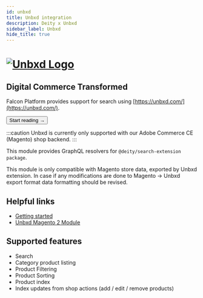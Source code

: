 ```yaml
---
id: unbxd
title: Unbxd integration
description: Deity x Unbxd
sidebar_label: Unbxd
hide_title: true
---
```



<h1>
  <a
    href="https://www.unbxd.com/"
    rel="noreferrer noopener"
    target="_blank"
    aria-label="visit the Unbxd site"
    className="invert"
  >
    <img src="/img/docs/platform/unbxd-logo.svg" alt="Unbxd Logo" className="height80 pb20" />
  </a>
</h1>

<h2>Digital Commerce Transformed</h2>

Falcon Platform provides support for search using [https://unbxd.com/](https://unbxd.com/).

<Button variant="contained" size="medium" href="/integrations/unbxd/getting-started">
  Start reading →
</Button>
<div className="mb60"></div>

:::caution
Unbxd is currently only supported with our Adobe Commerce CE (Magento) shop backend.
:::

This module provides GraphQL resolvers for `@deity/search-extension package`.

This module is only compatible with Magento store data, exported by Unbxd extension. In case if any modifications are done to Magento -> Unbxd export format data formatting should be revised.

## Helpful links

- [Getting started](/integrations/unbxd/getting-started)
- [Unbxd Magento 2 Module](https://github.com/unbxd/Magento-2-Extension)

## Supported features

- Search
- Category product listing
- Product Filtering
- Product Sorting
- Product index
- Index updates from shop actions (add / edit / remove products)
